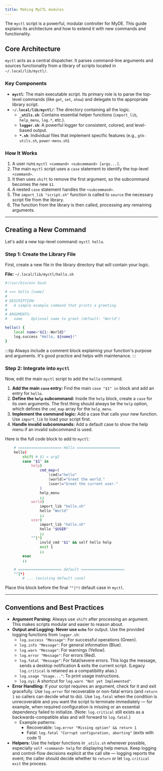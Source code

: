```yaml
---
title: Making MyCTL modules
---
```


The `myctl` script is a powerful, modular controller for MyDE. This guide explains its architecture and how to extend it with new commands and functionality.

## Core Architecture

`myctl` acts as a central dispatcher. It parses command-line arguments and sources functionality from a library of scripts located in `~/.local/lib/myctl/`.

### Key Components

- **`myctl`**: The main executable script. Its primary role is to parse the top-level commands (like `get`, `set`, `show`) and delegate to the appropriate library script.
- **`~/.local/lib/myctl/`**: The directory containing all the logic.
  - **`_utils.sh`**: Contains essential helper functions (`import_lib`, `help_menu`, `log.*`, etc.).
  - **`logger.sh`**: A powerful logger for consistent, colored, and level-based output.
  - **`*.sh`**: Individual files that implement specific features (e.g., `gtk-utils.sh`, `power-menu.sh`).

### How It Works

1.  A user runs `myctl <command> <subcommand> [args...]`.
2.  The main `myctl` script uses a `case` statement to identify the top-level `<command>`.
3.  It then uses `shift` to remove the first argument, so the subcommand becomes the new `$1`.
4.  A nested `case` statement handles the `<subcommand>`.
5.  The `import_lib "script.sh"` function is called to `source` the necessary script file from the library.
6.  The function from the library is then called, processing any remaining arguments.

---

## Creating a New Command

Let's add a new top-level command: `myctl hello`.

### Step 1: Create the Library File

First, create a new file in the library directory that will contain your logic.

**File:** `~/.local/lib/myctl/hello.sh`
```bash
#!/usr/bin/env bash

# ==> hello [name]
#
# DESCRIPTION:
#   A simple example command that prints a greeting.
#
# ARGUMENTS:
#   name    Optional name to greet (default: "World")

hello() {
    local name="${1:-World}"
    log.success "Hello, ${name}!"
}
```
:::tip
Always include a comment block explaining your function's purpose and arguments. It's good practice and helps with maintenance.
:::

### Step 2: Integrate into `myctl`

Now, edit the main `myctl` script to add the `hello` command.

1.  **Add the main `case` entry:** Find the main `case "$1" in` block and add an entry for `hello`.
2.  **Define the `help` subcommand:** Inside the `help` block, create a `case` for its own arguments. The first thing should always be the `help` option, which defines the `cmd_map` array for the `help_menu`.
3.  **Implement the command logic:** Add a case that calls your new function. Use `import_lib` to load your script first.
4.  **Handle invalid subcommands:** Add a default case to show the help menu if an invalid subcommand is used.

Here is the full code block to add to `myctl`:

```bash
    # ==================== Hello ====================
    hello)
        shift # $1 = arg2
        case "$1" in
            help)
                cmd_map=(
                    [cmd]="hello"
                    [world]="Greet the world."
                    [user]="Greet the current user."
                )
                help_menu
                ;;
            world)
                import_lib "hello.sh"
                hello "World"
                ;;
            user)
                import_lib "hello.sh"
                hello "$USER"
                ;;
            ""|*)
                invld_cmd "$1" && self hello help
                exit 1
                ;;
        esac
        ;;

    # ==================== default ====================
    ""|*)
        # ... (existing default case)
```

Place this block before the final `""|*)` default case in `myctl`.

---

## Conventions and Best Practices

- **Argument Parsing:** Always use `shift` after processing an argument. This makes scripts modular and easier to reason about.
- **Output and Logging:** **Never use `echo`** for output. Use the provided logging functions from `logger.sh`:
  - `log.success "Message"`: For successful operations (Green).
  - `log.info "Message"`: For general information (Blue).
  - `log.warn "Message"`: For warnings (Yellow).
  - `log.error "Message"`: For errors (Red).
  - `log.fatal "Message"`: For fatal/severe errors. This logs the message, sends a desktop notification & exits the current script. (Legacy `log.critical` is retained as a compatibility alias.)
  - `log.usage "Usage..."`: To print usage instructions.
  - `log.nyi`: A shortcut for `log.warn "Not yet Implemented"`.
- **Error Handling:** If your script requires an argument, check for it and exit gracefully. Use `log.error` for recoverable or non-fatal errors (and `return 1` so callers can decide what to do). Use `log.fatal` when the condition is unrecoverable and you want the script to terminate immediately — for example, when required configuration is missing or an essential dependency failed to initialize. (Note: `log.critical` still exists as a backwards-compatible alias and will forward to `log.fatal`.)
  - Example patterns:
    - Recoverable: `log.error "Missing option" && return 1`
    - Fatal: `log.fatal "Corrupt configuration, aborting"` (exits with code 1)
- **Helpers:** Use the helper functions in `_utils.sh` whenever possible, especially `self <command> help` for displaying help menus. Keep logging and control-flow decisions explicit at the call site — logging reports the event; the caller should decide whether to `return` or let `log.critical` `exit` the process.
